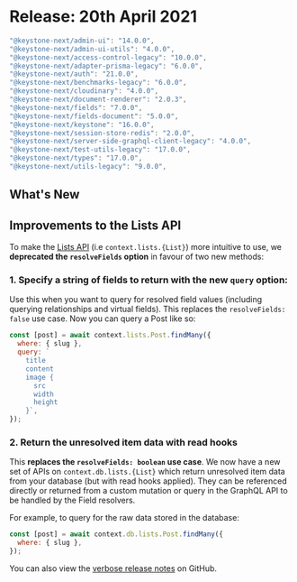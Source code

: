 
# Release: 20th April 2021

```typescript
"@keystone-next/admin-ui": "14.0.0",
"@keystone-next/admin-ui-utils": "4.0.0",
"@keystone-next/access-control-legacy": "10.0.0",
"@keystone-next/adapter-prisma-legacy": "6.0.0",
"@keystone-next/auth": "21.0.0",
"@keystone-next/benchmarks-legacy": "6.0.0",
"@keystone-next/cloudinary": "4.0.0",
"@keystone-next/document-renderer": "2.0.3",
"@keystone-next/fields": "7.0.0",
"@keystone-next/fields-document": "5.0.0",
"@keystone-next/keystone": "16.0.0",
"@keystone-next/session-store-redis": "2.0.0",
"@keystone-next/server-side-graphql-client-legacy": "4.0.0",
"@keystone-next/test-utils-legacy": "17.0.0",
"@keystone-next/types": "17.0.0",
"@keystone-next/utils-legacy": "9.0.0",
```

## What's New

## Improvements to the Lists API

To make the [Lists API](https://next.keystonejs.com/docs/apis/schema) (i.e `context.lists.{List}`) more intuitive to use, we **deprecated the `resolveFields` option** in favour of two new methods:

### 1. Specify a string of fields to return with the **new `query` option**:

Use this when you want to query for resolved field values (including querying relationships and virtual fields). This replaces the `resolveFields: false` use case. Now you can query a Post like so:

```js
const [post] = await context.lists.Post.findMany({
  where: { slug },
  query: `
    title
    content
    image {
      src
      width
      height
    }`,
});
```

### 2. Return the unresolved item data with read hooks

This **replaces the `resolveFields: boolean` use case**. We now have a new set of APIs on `context.db.lists.{List}` which return unresolved item data from your database (but with read hooks applied). They can be referenced directly or returned from a custom mutation or query in the GraphQL API to be handled by the Field resolvers.

For example, to query for the raw data stored in the database:

```js
const [post] = await context.db.lists.Post.findMany({
  where: { slug },
});
```

You can also view the [verbose release notes](https://github.com/keystonejs/keystone/releases/tag/2021-04-20) on GitHub.

